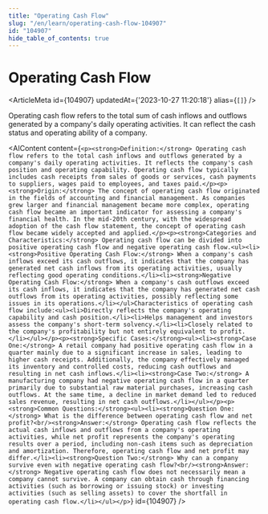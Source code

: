 ```yaml
---
title: "Operating Cash Flow"
slug: "/en/learn/operating-cash-flow-104907"
id: "104907"
hide_table_of_contents: true
---
```



# Operating Cash Flow

<ArticleMeta id={104907} updatedAt={'2023-10-27 11:20:18'} alias={`[]`} />
<div className='border-solid border-b border-t-0 my-4 border-[var(--ifm-color-gray-300)]' />

Operating cash flow refers to the total sum of cash inflows and outflows generated by a company's daily operating activities. It can reflect the cash status and operating ability of a company.

<AIContent content={`<p><strong>Definition:</strong> Operating cash flow refers to the total cash inflows and outflows generated by a company's daily operating activities. It reflects the company's cash position and operating capability. Operating cash flow typically includes cash receipts from sales of goods or services, cash payments to suppliers, wages paid to employees, and taxes paid.</p><p><strong>Origin:</strong> The concept of operating cash flow originated in the fields of accounting and financial management. As companies grew larger and financial management became more complex, operating cash flow became an important indicator for assessing a company's financial health. In the mid-20th century, with the widespread adoption of the cash flow statement, the concept of operating cash flow became widely accepted and applied.</p><p><strong>Categories and Characteristics:</strong> Operating cash flow can be divided into positive operating cash flow and negative operating cash flow.<ul><li><strong>Positive Operating Cash Flow:</strong> When a company's cash inflows exceed its cash outflows, it indicates that the company has generated net cash inflows from its operating activities, usually reflecting good operating conditions.</li><li><strong>Negative Operating Cash Flow:</strong> When a company's cash outflows exceed its cash inflows, it indicates that the company has generated net cash outflows from its operating activities, possibly reflecting some issues in its operations.</li></ul>Characteristics of operating cash flow include:<ul><li>Directly reflects the company's operating capability and cash position.</li><li>Helps management and investors assess the company's short-term solvency.</li><li>Closely related to the company's profitability but not entirely equivalent to profit.</li></ul></p><p><strong>Specific Cases:</strong><ul><li><strong>Case One:</strong> A retail company had positive operating cash flow in a quarter mainly due to a significant increase in sales, leading to higher cash receipts. Additionally, the company effectively managed its inventory and controlled costs, reducing cash outflows and resulting in net cash inflows.</li><li><strong>Case Two:</strong> A manufacturing company had negative operating cash flow in a quarter primarily due to substantial raw material purchases, increasing cash outflows. At the same time, a decline in market demand led to reduced sales revenue, resulting in net cash outflows.</li></ul></p><p><strong>Common Questions:</strong><ul><li><strong>Question One:</strong> What is the difference between operating cash flow and net profit?<br/><strong>Answer:</strong> Operating cash flow reflects the actual cash inflows and outflows from a company's operating activities, while net profit represents the company's operating results over a period, including non-cash items such as depreciation and amortization. Therefore, operating cash flow and net profit may differ.</li><li><strong>Question Two:</strong> Why can a company survive even with negative operating cash flow?<br/><strong>Answer:</strong> Negative operating cash flow does not necessarily mean a company cannot survive. A company can obtain cash through financing activities (such as borrowing or issuing stock) or investing activities (such as selling assets) to cover the shortfall in operating cash flow.</li></ul></p>`} id={104907} />
